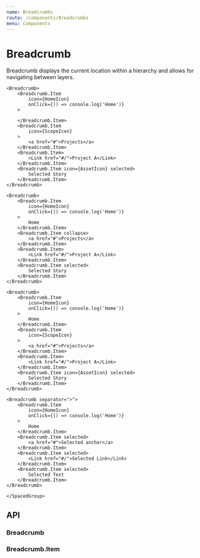 ```yaml
---
name: Breadcrumbs
route: /components/Breadcrumbs
menu: Components
---
```



# Breadcrumb

Breadcrumb displays the current location within a hierarchy and allows for navigating between layers.

<Playground>
	<SpacedGroup direction="vertical">

    <Breadcrumb>
    	<Breadcrumb.Item
    		icon={HomeIcon}
    		onClick={() => console.log('Home')}
    	>

    	</Breadcrumb.Item>
    	<Breadcrumb.Item
    		icon={ScopeIcon}
    	>
    		<a href="#">Projects</a>
    	</Breadcrumb.Item>
    	<Breadcrumb.Item>
    		<Link href="#/">Project A</Link>
    	</Breadcrumb.Item>
    	<Breadcrumb.Item icon={AssetIcon} selected>
    		Selected Story
    	</Breadcrumb.Item>
    </Breadcrumb>

    <Breadcrumb>
    	<Breadcrumb.Item
    		icon={HomeIcon}
    		onClick={() => console.log('Home')}
    	>
    		Home
    	</Breadcrumb.Item>
    	<Breadcrumb.Item collapse>
    		<a href="#">Projects</a>
    	</Breadcrumb.Item>
    	<Breadcrumb.Item>
    		<Link href="#/">Project A</Link>
    	</Breadcrumb.Item>
    	<Breadcrumb.Item selected>
    		Selected Story
    	</Breadcrumb.Item>
    </Breadcrumb>

    <Breadcrumb>
    	<Breadcrumb.Item
    		icon={HomeIcon}
    		onClick={() => console.log('Home')}
    	>
    		Home
    	</Breadcrumb.Item>
    	<Breadcrumb.Item
    		icon={ScopeIcon}
    	>
    		<a href="#">Projects</a>
    	</Breadcrumb.Item>
    	<Breadcrumb.Item>
    		<Link href="#/">Project A</Link>
    	</Breadcrumb.Item>
    	<Breadcrumb.Item icon={AssetIcon} selected>
    		Selected Story
    	</Breadcrumb.Item>
    </Breadcrumb>

    <Breadcrumb separator=">">
    	<Breadcrumb.Item
    		icon={HomeIcon}
    		onClick={() => console.log('Home')}
    	>
    		Home
    	</Breadcrumb.Item>
    	<Breadcrumb.Item selected>
    		<a href="#">Selected anchor</a>
    	</Breadcrumb.Item>
    	<Breadcrumb.Item selected>
    		<Link href="#/">Selected Link</Link>
    	</Breadcrumb.Item>
    	<Breadcrumb.Item selected>
    		Selected Text
    	</Breadcrumb.Item>
    </Breadcrumb>

    </SpacedGroup>

</Playground>

## API

### Breadcrumb

<PropsTable of={Breadcrumb} />

### Breadcrumb.Item

<PropsTable of={Breadcrumb.Item} />
